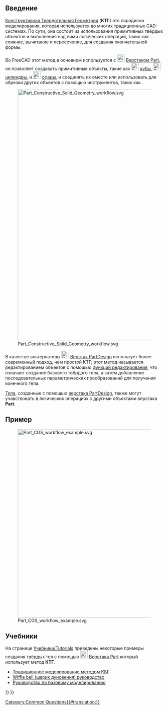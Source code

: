 <languages/>
{{TOCright}}
<span id="Introduction"></span>
== Введение ==

[https:///ru.wikipedia.org/wiki/Конструктивная_сплошная_геометрия Конструктивная Твердотельная Геометрия] ('''КТГ''') это парадигма моделирования, которая используется во многих традиционных CAD-системах. По сути, она состоит из использования примитивных твёрдых объектов и выполнения над ними логических операций, таких как слияние, вычитание и пересечение, для создания окончательной формы.

Во FreeCAD этот метод в основном используется с [[Image:Workbench_Part.svg|24px]] [[Part Workbench/ru|Верстаком Part]], он позволяет создавать примитивные объекты, такие как [[Image:Part_Box.svg|24px]] [[Part Box/ru|кубы]], [[Image:Part_Cylinder.svg|24px]] [[Part Cylinder/ru|цилиндры]], и [[Image:Part_Sphere.svg|24px]] [[Part Sphere/ru|сферы]], и соединять их вместе или использовать для обрезки других объектов с помощью инструментов, таких как {{Button|[[Image:Part_Cut.svg|24px]] [[Part Cut/ru|Обрезать]]}}.

[[Image:Part_Constructive_Solid_Geometry_workflow.svg|800px]]

{{Caption|Рабочий процесс конструктивной твердотельной геометрии (КТГ); с этими  примитивами можно выполнить любое количество операций, чтобы создать другие твердотельные объекты, а затем соединить их или обрезать, пока не будет получена окончательная форма.}}

В качестве альтернативы [[Image:Workbench_PartDesign.svg|24px|link=PartDesign Workbench]] [[PartDesign Workbench/ru|Верстак PartDesign]] использует более современный подход, чем простой КТГ; этот метод называется редактированием объектов с помощью [[Feature_editing/ru|функций редактирования]], что означает создание базового твёрдого тела, а затем добавление последовательных параметрических преобразований для получения конечного тела.

{{Emphasis|Примечание:}} [[PartDesign Body/ru|Тела]], созданные с помощью [[PartDesign Workbench/ru|верстака PartDesign]], также могут учавствовать в логических операциях с другими объектами верстака '''Part'''.

<span id="Example"></span>
==Пример==

[[Image:Part_CGS_workflow_example.svg|600px]]

{{Caption|Пример рабочего процесса конструктивной твердотельной геометрии (КТГ): примитивные части соединяются (объединение/union); вычисляется пересечение двух других примитивных частей (пересечение/common); и как итог, получается разность (вычитание/cut) двух предыдущих фигур.}}

<span id="Tutorials"></span>
==Учебники==

На странице [[Tutorials/ru|Учебники/Tutorials]] приведены некоторые примеры создания твёрдых тел с помощью [[Image:Workbench_Part.svg|24px]] [[Part Workbench/ru|Верстака Part]] который использует метод '''КТГ'''.
* [[Manual:Traditional_modeling,_the_CSG_way/ru|Традиционное моделирование методом КБГ]]
* [[Whiffle_Ball_tutorial/ru|Wiffle ball (шарик дуновения) руководство]]
* [[Basic_modeling_tutorial/ru|Руководство по базовому моделированию]]

[[Category:Common Questions{{#translation:}}]]
{{Part Tools navi{{#translation:}}}}
{{Userdocnavi{{#translation:}}}}